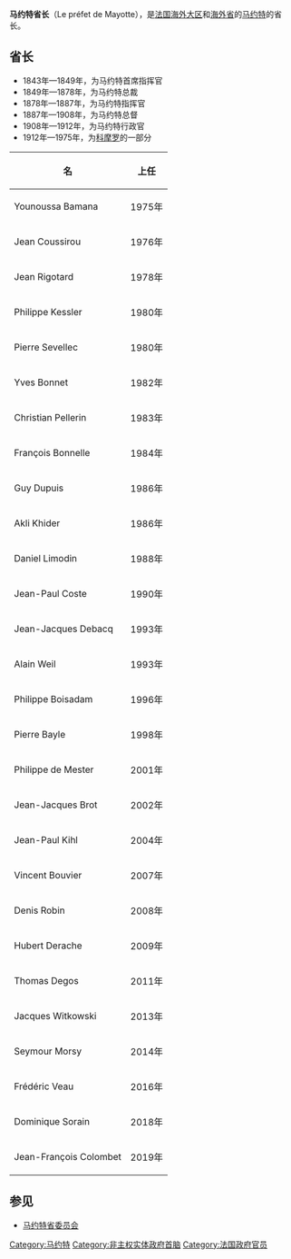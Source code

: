 '''马约特省长'''（Le préfet de Mayotte），是[[法国|法国]][[大区_(法国)|海外大区]]和[[海外省|海外省]]的[[马约特|马约特]]的省长。

==省长==
* 1843年—1849年，为马约特首席指挥官
* 1849年—1878年，为马约特总裁
* 1878年—1887年，为马约特指挥官
* 1887年—1908年，为马约特总督
* 1908年—1912年，为马约特行政官
* 1912年—1975年，为[[科摩罗|科摩罗]]的一部分
{| class="wikitable centre"
! scope="col" | 名
! scope="col" colspan="2" | 上任
|-
| Younoussa Bamana
| align="right" | 1975年
|
|-
| Jean Coussirou
| align="right" | 1976年
| <ref>[http://legifrance.gouv.fr/affichTexte.do?cidTexte=JORFTEXT000000506061 Décret du 30 avril 1976]</ref>
|-
| Jean Rigotard
| align="right" | 1978年
| <ref>[http://legifrance.gouv.fr/affichTexte.do?cidTexte=JORFTEXT000000856306 Décret du 27 avril 1978]</ref>
|-
| Philippe Kessler
| align="right" | 1980年
| <ref>[http://legifrance.gouv.fr/affichTexte.do?cidTexte=JORFTEXT000000862647 Décret du 25 mars 1980]</ref>
|-
| Pierre Sevellec
| align="right" | 1980年
| <ref>[http://legifrance.gouv.fr/affichTexte.do?cidTexte=JORFTEXT000000678086 Décret du 31 décembre 1980]</ref>
|-
| Yves Bonnet
| align="right" | 1982年
| <ref>[http://legifrance.gouv.fr/affichTexte.do?cidTexte=JORFTEXT000000519796 Décret du 19 janvier 1982]</ref>
|-
| Christian Pellerin
| align="right" | 1983年
| <ref>[http://legifrance.gouv.fr/affichTexte.do?cidTexte=JORFTEXT000000702420 Décret du 2 février 1983]</ref>
|-
| François Bonnelle
| align="right" | 1984年
| <ref>[http://legifrance.gouv.fr/affichTexte.do?cidTexte=JORFTEXT000000502367 Décret du 13 février 1984]</ref>
|-
| Guy Dupuis
| align="right" | 1986年
| <ref>[http://legifrance.gouv.fr/affichTexte.do?cidTexte=JORFTEXT000000503319 Décret du 28 février 1986]</ref>
|-
| Akli Khider
| align="right" | 1986年
| <ref>[http://legifrance.gouv.fr/affichTexte.do?cidTexte=JORFTEXT000000872508 Décret du 24 septembre 1986]</ref>
|-
| Daniel Limodin
| align="right" | 1988年
| <ref>[http://legifrance.gouv.fr/affichTexte.do?cidTexte=JORFTEXT000000313136 Décret du 24 novembre 1988]</ref>
|-
| Jean-Paul Coste
| align="right" | 1990年
| <ref>[http://legifrance.gouv.fr/affichTexte.do?cidTexte=JORFTEXT000000717661 Décret du 17 octobre 1990]</ref>
|-
| Jean-Jacques Debacq
| align="right" | 1993年
| <ref>[http://legifrance.gouv.fr/affichTexte.do?cidTexte=JORFTEXT000000711718 Décret du mars 1993]</ref>
|-
| Alain Weil
| align="right" | 1993年
| <ref>[http://legifrance.gouv.fr/affichTexte.do?cidTexte=JORFTEXT000000180159 Décrets du 31 décembre 1993]</ref>
|-
| Philippe Boisadam
| align="right" | 1996年
| <ref>[http://legifrance.gouv.fr/affichTexte.do?cidTexte=JORFTEXT000000359115 Décret du 27 janvier 1996]</ref>
|-
| Pierre Bayle
| align="right" | 1998年
| <ref>[http://legifrance.gouv.fr/affichTexte.do?cidTexte=JORFTEXT000000205793 Décret du 15 juillet 1998]</ref>
|-
| Philippe de Mester
| align="right" | 2001年
| <ref>[http://legifrance.gouv.fr/affichTexte.do?cidTexte=JORFTEXT000000215285 Décret du 18 septembre 2001]</ref>
|-
| Jean-Jacques Brot
| align="right" | 2002年
| <ref>[http://legifrance.gouv.fr/affichTexte.do?cidTexte=JORFTEXT000000778476 Décret du 4 juillet 2002]</ref>
|-
| Jean-Paul Kihl
| align="right" | 2004年
| <ref>[http://legifrance.gouv.fr/affichTexte.do?cidTexte=JORFTEXT000000240013 Décret du 20 décembre 2004]</ref>
|-
| Vincent Bouvier
| align="right" | 2007年
| <ref>[http://legifrance.gouv.fr/affichTexte.do?cidTexte=JORFTEXT000000270525 Décret du février 2007]</ref>
|-
| Denis Robin
| align="right" | 2008年
| <ref>[http://legifrance.gouv.fr/affichTexte.do?cidTexte=JORFTEXT000019267358 Décret du 28 juillet 2008]</ref>
|-
| Hubert Derache
| align="right" | 2009年
| <ref>[http://legifrance.gouv.fr/affichTexte.do?cidTexte=JORFTEXT000020900562 Décret du 24 juillet 2009]</ref>
|-
| Thomas Degos
| align="right" | 2011年
| <ref>[http://legifrance.gouv.fr/affichTexte.do?cidTexte=JORFTEXT000024388855 Décret du 22 juillet 2011]</ref>
|-
| Jacques Witkowski
| align="right" | 2013年
| <ref>[http://legifrance.gouv.fr/affichTexte.do?cidTexte=JORFTEXT000027013324 Décret du 31 janvier 2013]</ref>
|-
| Seymour Morsy
| align="right" | 2014年
| <ref>[https://legifrance.gouv.fr/affichTexte.do?cidTexte=JORFTEXT000029323046 Décret du 31 juillet 20014] {{webarchive|url=https://web.archive.org/web/20160630223111/https://www.legifrance.gouv.fr/affichTexte.do?cidTexte=JORFTEXT000029323046 |date=2016-06-30 }}</ref>
|-
| Frédéric Veau
| align="right" | 2016年
| <ref>[https://legifrance.gouv.fr/affichTexte.do?cidTexte=JORFTEXT000032496147 Décret du 6 mai 2016] {{webarchive|url=https://web.archive.org/web/20160630220639/https://www.legifrance.gouv.fr/affichTexte.do?cidTexte=JORFTEXT000032496147 |date=2016-06-30 }}</ref> 
|-
| Dominique Sorain
| align="right" | 2018年
| <ref>{{Cite web|url=https://www.legifrance.gouv.fr/affichTexte.do?cidTexte=JORFTEXT000036748660|title=Décret du 28 mars 2018 portant nomination du préfet de Mayotte - M. SORAIN (Dominique)|last=Governement of the French Republic|website=legifrance.gouv.fr|access-date=11 July 2019}}</ref>
|-
| Jean-François Colombet
| align="right" | 2019年
| <ref>{{Cite web|url=https://www.legifrance.gouv.fr/affichTexte.do?cidTexte=JORFTEXT000038747550|title=Décret du 10 juillet 2019 portant nomination du préfet de Mayotte - M. COLOMBET (Jean-François)  |last=Government of the French Republic|website=legifrance.gouv.fr|access-date=16 April 2020}}</ref>
|}

==参见==
*[[马约特省委员会|马约特省委员会]]

{{非洲政府首脑}}
[[Category:马约特|Category:马约特]]
[[Category:非主权实体政府首脑|Category:非主权实体政府首脑]]
[[Category:法国政府官员|Category:法国政府官员]]